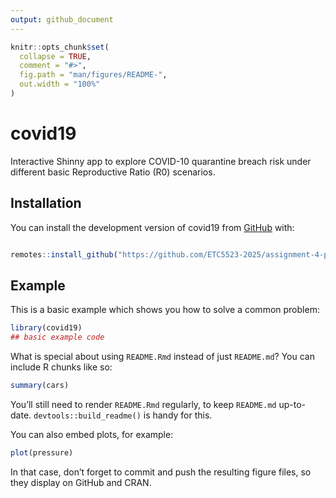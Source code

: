 ```yaml
---
output: github_document
---
```


<!-- README.md is generated from README.Rmd. Please edit that file -->

```r
knitr::opts_chunk$set(
  collapse = TRUE,
  comment = "#>",
  fig.path = "man/figures/README-",
  out.width = "100%"
)
```

# covid19

<!-- badges: start -->
<!-- badges: end -->

Interactive Shinny app to explore COVID-10 quarantine breach risk under different basic Reproductive Ratio (R0) scenarios. 

## Installation

You can install the development version of covid19 from [GitHub](https://github.com/) with:

``` r

remotes::install_github("https://github.com/ETC5523-2025/assignment-4-packages-and-shiny-apps-mey63631/covid19")
```

## Example

This is a basic example which shows you how to solve a common problem:

```r
library(covid19)
## basic example code
```

What is special about using `README.Rmd` instead of just `README.md`? You can include R chunks like so:

```r
summary(cars)
```

You'll still need to render `README.Rmd` regularly, to keep `README.md` up-to-date. `devtools::build_readme()` is handy for this.

You can also embed plots, for example:

```r
plot(pressure)
```

In that case, don't forget to commit and push the resulting figure files, so they display on GitHub and CRAN.
